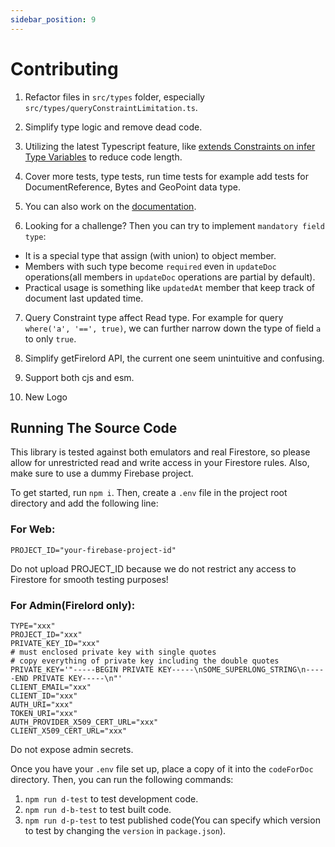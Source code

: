 ```yaml
---
sidebar_position: 9
---
```


# Contributing

1. Refactor files in `src/types` folder, especially `src/types/queryConstraintLimitation.ts`.

2. Simplify type logic and remove dead code.

3. Utilizing the latest Typescript feature, like [extends Constraints on infer Type Variables](https://devblogs.microsoft.com/typescript/announcing-typescript-4-7/#extends-constraints-on-infer-type-variables) to reduce code length.

4. Cover more tests, type tests, run time tests for example add tests for DocumentReference, Bytes and GeoPoint data type.

5. You can also work on the [documentation](https://github.com/tylim88/FirelordJSDoc).

6. Looking for a challenge? Then you can try to implement `mandatory field type`:

- It is a special type that assign (with union) to object member.
- Members with such type become `required` even in `updateDoc` operations(all members in `updateDoc` operations are partial by default).
- Practical usage is something like `updatedAt` member that keep track of document last updated time.

7. Query Constraint type affect Read type. For example for query `where('a', '==', true)`, we can further narrow down the type of field `a` to only `true`.

8. Simplify getFirelord API, the current one seem unintuitive and confusing.

9. Support both cjs and esm.

10. New Logo

## Running The Source Code

This library is tested against both emulators and real Firestore, so please allow for unrestricted read and write access in your Firestore rules. Also, make sure to use a dummy Firebase project.

To get started, run `npm i`. Then, create a `.env` file in the project root directory and add the following line:

### For Web:

```
PROJECT_ID="your-firebase-project-id"
```

Do not upload PROJECT_ID because we do not restrict any access to Firestore for smooth testing purposes!

### For Admin(Firelord only):

```
TYPE="xxx"
PROJECT_ID="xxx"
PRIVATE_KEY_ID="xxx"
# must enclosed private key with single quotes
# copy everything of private key including the double quotes
PRIVATE_KEY='"-----BEGIN PRIVATE KEY-----\nSOME_SUPERLONG_STRING\n-----END PRIVATE KEY-----\n"'
CLIENT_EMAIL="xxx"
CLIENT_ID="xxx"
AUTH_URI="xxx"
TOKEN_URI="xxx"
AUTH_PROVIDER_X509_CERT_URL="xxx"
CLIENT_X509_CERT_URL="xxx"
```

Do not expose admin secrets.

Once you have your `.env` file set up, place a copy of it into the `codeForDoc` directory. Then, you can run the following commands:

1. `npm run d-test` to test development code.
2. `npm run d-b-test` to test built code.
3. `npm run d-p-test` to test published code(You can specify which version to test by changing the `version` in `package.json`).

